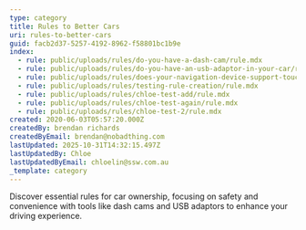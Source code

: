 ```yaml
---
type: category
title: Rules to Better Cars
uri: rules-to-better-cars
guid: facb2d37-5257-4192-8962-f58801bc1b9e
index:
  - rule: public/uploads/rules/do-you-have-a-dash-cam/rule.mdx
  - rule: public/uploads/rules/do-you-have-an-usb-adaptor-in-your-car/rule.mdx
  - rule: public/uploads/rules/does-your-navigation-device-support-touch/rule.mdx
  - rule: public/uploads/rules/testing-rule-creation/rule.mdx
  - rule: public/uploads/rules/chloe-test-add/rule.mdx
  - rule: public/uploads/rules/chloe-test-again/rule.mdx
  - rule: public/uploads/rules/chloe-test-2/rule.mdx
created: 2020-06-03T05:57:20.000Z
createdBy: brendan richards
createdByEmail: brendan@nobadthing.com
lastUpdated: 2025-10-31T14:32:15.497Z
lastUpdatedBy: Chloe
lastUpdatedByEmail: chloelin@ssw.com.au
_template: category
---
```


Discover essential rules for car ownership, focusing on safety and convenience with tools like dash cams and USB adaptors to enhance your driving experience.
